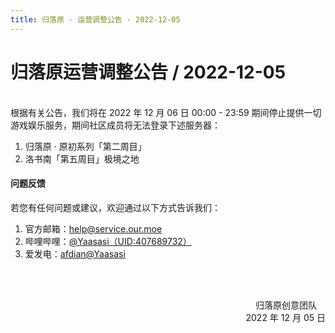 ```yaml
---
title: 归落原 · 运营调整公告 · 2022-12-05
---
```


# 归落原运营调整公告 / 2022-12-05

<br />
根据有关公告，我们将在 2022 年 12 月 06 日 00:00 - 23:59 期间停止提供一切游戏娱乐服务，期间社区成员将无法登录下述服务器：

1. 归落原 · 原初系列「第二周目」
2. 洛书南「第五周目」极境之地

#### 问题反馈

若您有任何问题或建议，欢迎通过以下方式告诉我们：

1. 官方邮箱：help@service.our.moe
2. 哔哩哔哩：[@Yaasasi（UID:407689732）](https://space.bilibili.com/407689732)
3. 爱发电：[afdian@Yaasasi](https://afdian.com/@Yaasasi)


<br /><br /><p align="right">归落原创意团队&emsp;<br />2022 年 12 月 05 日</p>